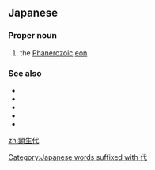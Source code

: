 ==Japanese==
{{DEFAULTSORT:けんせいだい}}
{{wikipedia|lang=ja}}
{{ja-kanjitab|けん|せい|だい|yomi=o}}

===Proper noun===
{{ja-pos|けんせいだい|proper}}

# the [[Phanerozoic]] [[eon]]

===See also===
* {{ja-r|古%生%代|^こ%せい%だい}}
* {{ja-r|中%生%代|^ちゅう%せい%だい}}
* {{ja-r|新%生%代|^しん%せい%だい}}
* {{ja-r|先カンブリア時%代|^せん-^カンブリア ^じ%だい}}
* {{ja-r|原%生%代|^げん%せい%だい}}

[[Category:Japanese words suffixed with 代]]
{{topics|ja|Geology|Time}}

[[zh:顕生代]]